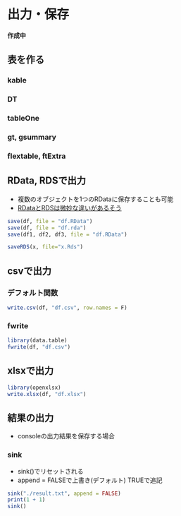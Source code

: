 # 出力・保存

**作成中**

## 表を作る

### kable

### DT

### tableOne

### gt, gsummary

### flextable, ftExtra

## RData, RDSで出力

- 複数のオブジェクトを1つのRDataに保存することも可能
- [RDataとRDSは微妙な違いがあるそう](https://stackoverflow.com/questions/21370132/r-data-formats-rdata-rda-rds-etc)

```r
save(df, file = "df.RData")
save(df, file = "df.rda")
save(df1, df2, df3, file = "df.RData")

saveRDS(x, file="x.Rds")
```

## csvで出力

### デフォルト関数

```r
write.csv(df, "df.csv", row.names = F)  
```

### fwrite

```r
library(data.table)
fwrite(df, "df.csv")  
```

## xlsxで出力

```r
library(openxlsx)
write.xlsx(df, "df.xlsx")  
```

## 結果の出力

- consoleの出力結果を保存する場合

### sink

- sink()でリセットされる
- append = FALSEで上書き(デフォルト) TRUEで追記

```r
sink("./result.txt", append = FALSE)
print(1 + 1)
sink()
```

